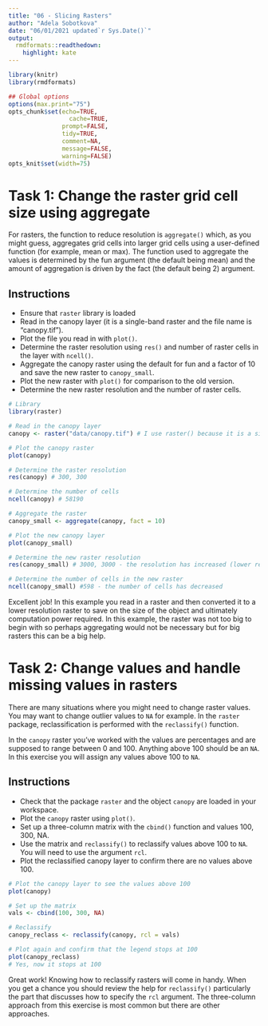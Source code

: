 ```yaml
---
title: "06 - Slicing Rasters"
author: "Adela Sobotkova"
date: "06/01/2021 updated`r Sys.Date()`"
output:
  rmdformats::readthedown:
    highlight: kate
---
```


```r
library(knitr)
library(rmdformats)

## Global options
options(max.print="75")
opts_chunk$set(echo=TRUE,
	             cache=TRUE,
               prompt=FALSE,
               tidy=TRUE,
               comment=NA,
               message=FALSE,
               warning=FALSE)
opts_knit$set(width=75)
```

# Task 1: Change the raster grid cell size using aggregate
For rasters, the function to reduce resolution is `aggregate()` which, as you might guess, aggregates grid cells into larger grid cells using a user-defined function (for example, mean or max). The function used to aggregate the values is determined by the fun argument (the default being mean) and the amount of aggregation is driven by the fact (the default being 2) argument.

## Instructions

* Ensure that `raster` library is loaded
* Read in the canopy layer (it is a single-band raster and the file name is "canopy.tif").
* Plot the file you read in with `plot()`.
* Determine the raster resolution using `res()` and number of raster cells in the layer with `ncell()`.
* Aggregate the canopy raster using the default for fun and a factor of 10 and save the new raster to `canopy_small`.
* Plot the new raster with `plot()` for comparison to the old version.
* Determine the new raster resolution and the number of raster cells.

```r
# Library
library(raster)

# Read in the canopy layer
canopy <- raster("data/canopy.tif") # I use raster() because it is a single-band raster

# Plot the canopy raster
plot(canopy)

# Determine the raster resolution
res(canopy) # 300, 300

# Determine the number of cells
ncell(canopy) # 58190 

# Aggregate the raster
canopy_small <- aggregate(canopy, fact = 10)

# Plot the new canopy layer
plot(canopy_small)

# Determine the new raster resolution
res(canopy_small) # 3000, 3000 - the resolution has increased (lower resolution)

# Determine the number of cells in the new raster
ncell(canopy_small) #598 - the number of cells has decreased 
```

Excellent job! In this example you read in a raster and then converted it to a lower resolution raster to save on the size of the object and ultimately computation power required. In this example, the raster was not too big to begin with so perhaps aggregating would not be necessary but for big rasters this can be a big help.

# Task 2: Change values and handle missing values in rasters
There are many situations where you might need to change raster values. You may want to change outlier values to `NA` for example. In the `raster` package, reclassification is performed with the `reclassify()` function.

In the `canopy` raster you've worked with the values are percentages and are supposed to range between 0 and 100. Anything above 100 should be an `NA`. In this exercise you will assign any values above 100 to `NA`.

## Instructions

* Check that the package `raster` and the object `canopy` are loaded in your workspace.
* Plot the `canopy` raster using `plot()`.
* Set up a three-column matrix with the `cbind()` function and values 100, 300, NA.
* Use the matrix and `reclassify()` to reclassify values above 100 to `NA`. You will need to use the argument `rcl`.
* Plot the reclassified canopy layer to confirm there are no values above 100.

```r
# Plot the canopy layer to see the values above 100
plot(canopy)

# Set up the matrix
vals <- cbind(100, 300, NA)

# Reclassify 
canopy_reclass <- reclassify(canopy, rcl = vals)

# Plot again and confirm that the legend stops at 100
plot(canopy_reclass)
# Yes, now it stops at 100

```

Great work! Knowing how to reclassify rasters will come in handy. When you get a chance you should review the help for `reclassify()` particularly the part that discusses how to specify the `rcl` argument. The three-column approach from this exercise is most common but there are other approaches.